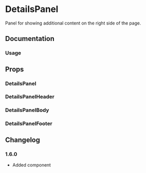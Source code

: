 
# DetailsPanel

Panel for showing additional content on the right side of the page.

<Links component="details-panel" />

## Documentation

### Usage

<Demo component="details-panel/usage" />

## Props

### DetailsPanel

<PropsTable component="DetailsPanel" />

### DetailsPanelHeader

<PropsTable component="DetailsPanelHeader" />

### DetailsPanelBody

<PropsTable component="DetailsPanelBody" />

### DetailsPanelFooter

<PropsTable component="DetailsPanelFooter" />

## Changelog

### 1.6.0

- Added component
